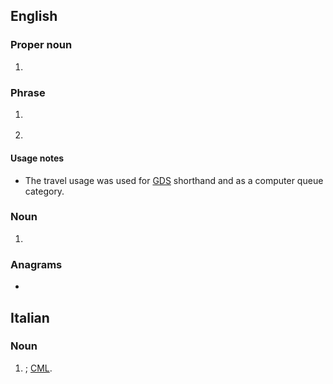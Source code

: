 ==English==

===Proper noun===
{{en-proper noun}}

# {{lb|en|galaxy}} {{initialism of|en|[[w:Large Magellanic Cloud|Large Magellanic Cloud]]}}

===Phrase===
{{head|en|phrase}}

# {{lb|en|internet slang}} {{init of|en||let me see}}
# {{lb|en|travel|dated}} {{init of|en||let message (to) call (back)}}

====Usage notes====
* The travel usage was used for [[GDS]] shorthand and as a computer queue category.

===Noun===
{{en-noun}}

# {{lb|en|engineering}} {{initialism of|en|[[least]] [[material]] [[condition]]}}
#: {{coord|en|MMC}}

===Anagrams===
* {{anagrams|en|a=clm|CLM|CML|MCL|MLC|clm|lcm}}

==Italian==

===Noun===
{{it-noun|f}}

# {{lb|it|medicine}} {{initialism of|it|{{w|lang=it|leucemia mieloide cronica}}|nodot=1}}; [[CML]].